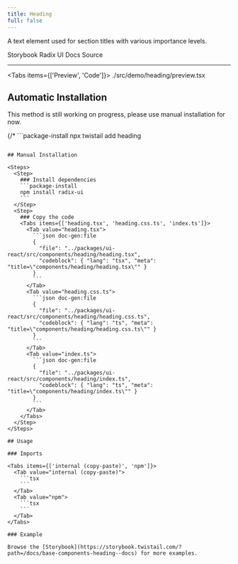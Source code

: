 ```yaml
---
title: Heading
full: false
---
```


A text element used for section titles with various importance levels.

<Badges>
  <BadgeLink href="https://storybook.twistail.com/?path=/docs/base-components-heading--docs" external>
    Storybook
  </BadgeLink>
  <BadgeLink href="https://www.radix-ui.com/primitives/docs/utilities/slot" external>
    Radix UI Docs
  </BadgeLink>
  <BadgeLink href="https://github.com/riipandi/twistail/tree/main/packages/ui-react/src/components/heading" external>
    Source
  </BadgeLink>
</Badges>

---


<Tabs items={['Preview', 'Code']}>
  <Tab value="Preview" className="rounded-b-xl flex min-h-44 flex-wrap items-center justify-center gap-4 py-20 not-prose">
    <Demo />
  </Tab>
  <Tab value="Code">
    <include cwd lang="tsx">./src/demo/heading/preview.tsx</include>
  </Tab>
</Tabs>

## Automatic Installation

<Callout type='warn'>
  This method is still working on progress, please use manual installation for now.
</Callout>

{/* ```package-install
npx twistail add heading
``` */}

## Manual Installation

<Steps>
  <Step>
    ### Install dependencies
    ```package-install
    npm install radix-ui
    ```
  </Step>
  <Step>
    ### Copy the code
    <Tabs items={['heading.tsx', 'heading.css.ts', 'index.ts']}>
      <Tab value="heading.tsx">
        ```json doc-gen:file
        {
          "file": "../packages/ui-react/src/components/heading/heading.tsx",
          "codeblock": { "lang": "tsx", "meta": "title=\"components/heading/heading.tsx\"" }
        }
        ```
      </Tab>
      <Tab value="heading.css.ts">
        ```json doc-gen:file
        {
          "file": "../packages/ui-react/src/components/heading/heading.css.ts",
          "codeblock": { "lang": "ts", "meta": "title=\"components/heading/heading.css.ts\"" }
        }
        ```
      </Tab>
      <Tab value="index.ts">
        ```json doc-gen:file
        {
          "file": "../packages/ui-react/src/components/heading/index.ts",
          "codeblock": { "lang": "ts", "meta": "title=\"components/heading/index.ts\"" }
        }
        ```
      </Tab>
    </Tabs>
  </Step>
</Steps>

## Usage

### Imports

<Tabs items={['internal (copy-paste)', 'npm']}>
  <Tab value="internal (copy-paste)">
    ```tsx
    ```
  </Tab>
  <Tab value="npm">
    ```tsx
    ```
  </Tab>
</Tabs>

### Example

Browse the [Storybook](https://storybook.twistail.com/?path=/docs/base-components-heading--docs) for more examples.
